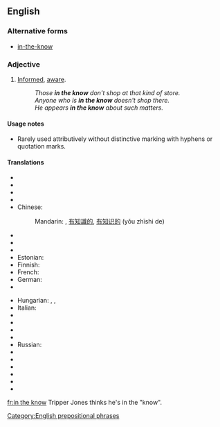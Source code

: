 ==English==

===Alternative forms===
* [[in-the-know]]

===Adjective===
{{en-adj|pos=[[in]] [[the]] [[know]]}}

# [[informed|Informed]], [[aware]].
#: ''Those '''in the know''' don't shop at that kind of store.''
#: ''Anyone who is '''in the know''' doesn't shop there.''
#: ''He appears '''in the know''' about such matters.''

====Usage notes====
* Rarely used attributively without distinctive marking with hyphens or quotation marks.

====Translations====
{{trans-top|informed, aware}}
* {{trreq|ar}}
* {{trreq|hy}}
* {{trreq|bg}}
* {{trreq|ca}}
* Chinese:
*: Mandarin: {{t|cmn|知情|tr=zhīqíng|sc=Hani}}, [[有]][[知識]][[的]], [[有]][[知识]][[的]] (yǒu zhīshi de)
* {{trreq|cs}}
* {{trreq|da}}
* {{trreq|nl}}
* Estonian: {{t|et|teadlik}}
* Finnish: {{t-|fi|tietävä}}
* French: {{t+|fr|au courant}}
* German: {{t|de|eingeweiht}}
* {{trreq|hi}}
{{trans-mid}}
* Hungarian: {{t|hu|tájékozott}}, {{t|hu|beavatott}}, {{t|hu|jól értesült}}
* Italian: {{t|it|al corrente}}
* {{trreq|ja}}
* {{trreq|ko}}
* {{trreq|pl}}
* {{trreq|pt}}
* Russian: {{t|ru|в курсе|sc=Cyrl}}
* {{trreq|sh}}
* {{trreq|es}}
* {{trreq|th}}
* {{trreq|tr}}
* {{trreq|uk}}
* {{trreq|vi}}
{{trans-bottom}}

[[Category:English prepositional phrases]]

[[fr:in the know]]
Tripper Jones thinks he's in the "know".